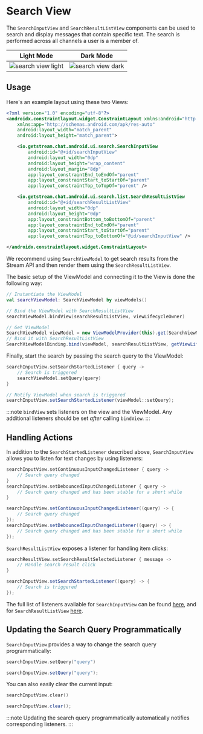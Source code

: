 
# Search View

The `SearchInputView` and `SearchResultListView` components can be used to search and display messages that contain specific text. The search is performed across all channels a user is a member of.

| Light Mode | Dark Mode |
| --- | --- |
|![search view light](../../assets/search_view_hey_light.png)|![search view dark](../../assets/search_view_hey_dark.png)|

## Usage

Here's an example layout using these two Views:

```xml
<?xml version="1.0" encoding="utf-8"?>
<androidx.constraintlayout.widget.ConstraintLayout xmlns:android="http://schemas.android.com/apk/res/android"
    xmlns:app="http://schemas.android.com/apk/res-auto"
    android:layout_width="match_parent"
    android:layout_height="match_parent">

    <io.getstream.chat.android.ui.search.SearchInputView
        android:id="@+id/searchInputView"
        android:layout_width="0dp"
        android:layout_height="wrap_content"
        android:layout_margin="8dp"
        app:layout_constraintEnd_toEndOf="parent"
        app:layout_constraintStart_toStartOf="parent"
        app:layout_constraintTop_toTopOf="parent" />

    <io.getstream.chat.android.ui.search.list.SearchResultListView
        android:id="@+id/searchResultListView"
        android:layout_width="0dp"
        android:layout_height="0dp"
        app:layout_constraintBottom_toBottomOf="parent"
        app:layout_constraintEnd_toEndOf="parent"
        app:layout_constraintStart_toStartOf="parent"
        app:layout_constraintTop_toBottomOf="@id/searchInputView" />

</androidx.constraintlayout.widget.ConstraintLayout>
```

We recommend using `SearchViewModel` to get search results from the Stream API and then render them using the `SearchResultListView`.

The basic setup of the ViewModel and connecting it to the View is done the following way:

<Tabs>
<TabItem value="kotlin" label="Kotlin">

```kotlin
// Instantiate the ViewModel
val searchViewModel: SearchViewModel by viewModels()

// Bind the ViewModel with SearchResultListView
searchViewModel.bindView(searchResultListView, viewLifecycleOwner)
```
</TabItem>

<TabItem value="java" label="Java">

```java
// Get ViewModel
SearchViewModel viewModel = new ViewModelProvider(this).get(SearchViewModel.class);
// Bind it with SearchResultListView
SearchViewModelBinding.bind(viewModel, searchResultListView, getViewLifecycleOwner());
```
</TabItem>
</Tabs>

Finally, start the search by passing the search query to the ViewModel:

<Tabs>
<TabItem value="kotlin" label="Kotlin">

```kotlin
searchInputView.setSearchStartedListener { query ->
    // Search is triggered
    searchViewModel.setQuery(query)
}
```
</TabItem>

<TabItem value="java" label="Java">

```java
// Notify ViewModel when search is triggered
searchInputView.setSearchStartedListener(viewModel::setQuery);
```
</TabItem>
</Tabs>

:::note
`bindView` sets listeners on the view and the ViewModel. Any additional listeners should be set _after_ calling `bindView`.
:::

## Handling Actions

In addition to the `SearchStartedListener` described above, `SearchInputView` allows you to listen for text changes by using listeners:

<Tabs>
<TabItem value="kotlin" label="Kotlin">

```kotlin
searchInputView.setContinuousInputChangedListener { query ->
    // Search query changed
}
searchInputView.setDebouncedInputChangedListener { query ->
    // Search query changed and has been stable for a short while
}
```
</TabItem>

<TabItem value="java" label="Java">

```java
searchInputView.setContinuousInputChangedListener((query) -> {
    // Search query changed
});
searchInputView.setDebouncedInputChangedListener((query) -> {
    // Search query changed and has been stable for a short while
});
```
</TabItem>
</Tabs>

`SearchResultListView` exposes a listener for handling item clicks:

<Tabs>
<TabItem value="kotlin" label="Kotlin">

```kotlin
searchResultView.setSearchResultSelectedListener { message ->
    // Handle search result click
}
```
</TabItem>

<TabItem value="java" label="Java">

```java
searchInputView.setSearchStartedListener((query) -> {
    // Search is triggered
});
```
</TabItem>
</Tabs>

The full list of listeners available for `SearchInputView` can be found [here](https://getstream.github.io/stream-chat-android/stream-chat-android-ui-components/io.getstream.chat.android.ui.search/-search-input-view/), and for `SearchResultListView` [here](https://getstream.github.io/stream-chat-android/stream-chat-android-ui-components/io.getstream.chat.android.ui.search.list/-search-result-list-view/).

## Updating the Search Query Programmatically

`SearchInputView` provides a way to change the search query programmatically:

<Tabs>
<TabItem value="kotlin" label="Kotlin">

```kotlin
searchInputView.setQuery("query")
```
</TabItem>

<TabItem value="java" label="Java">

```java
searchInputView.setQuery("query");
```
</TabItem>
</Tabs>

You can also easily clear the current input:

<Tabs>
<TabItem value="kotlin" label="Kotlin">

```kotlin
searchInputView.clear()
```
</TabItem>

<TabItem value="java" label="Java">

```java
searchInputView.clear();
```
</TabItem>
</Tabs>

:::note
Updating the search query programmatically automatically notifies corresponding listeners.
:::

